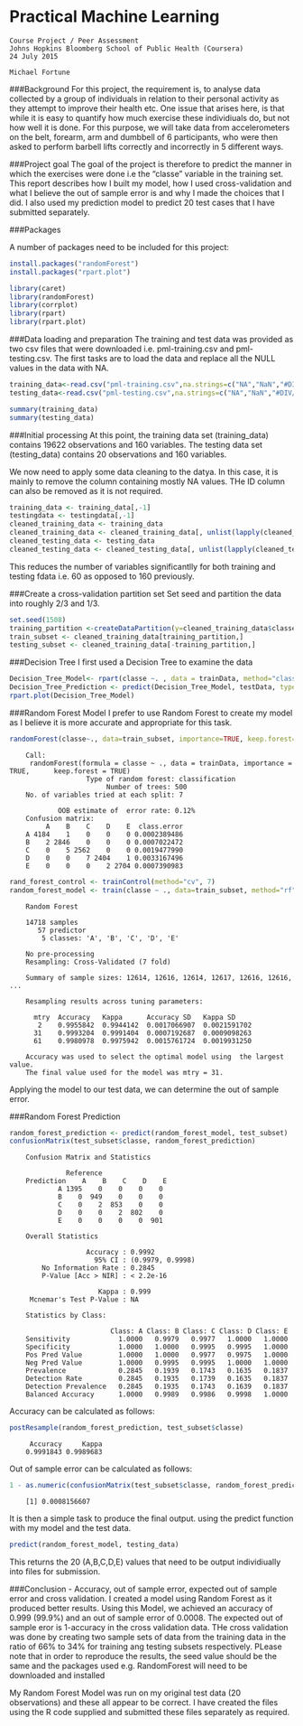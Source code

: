 Practical Machine Learning 
==========================

    Course Project / Peer Assessment
    Johns Hopkins Bloomberg School of Public Health (Coursera)
    24 July 2015
    
    Michael Fortune

###Background
For this project, the requirement is, to analyse data collected by a group of individuals in 
relation to their personal activity as they attempt to improve their health etc. One issue that
arises here, is that while it is easy to quantify how much exercise these individiuals do, but 
not how well it is done. For this purpose, we will take data from accelerometers on the belt, 
forearm, arm and dumbbell of 6 participants, who were then asked to perform barbell lifts correctly
and incorrectly in 5 different ways.  


###Project goal
The goal of the project is therefore to predict the manner in which the exercises were done 
i.e the "classe" variable in the training set. This report describes how I built my model, 
how I used cross-validation and what I believe the out of sample error is and why I made the choices
that I did. I also used my prediction model to predict 20 test cases that I have submitted separately.    

###Packages

A number of packages need to be included for this project:

```r
install.packages("randomForest")
install.packages("rpart.plot")

library(caret)
library(randomForest)
library(corrplot)
library(rpart)
library(rpart.plot)
```

###Data loading and preparation
The training and test data was provided as two csv files that were downloaded i.e. pml-training.csv 
and pml-testing.csv. The first tasks are to load the data and replace all the NULL values in the data with NA.

```r
training_data<-read.csv("pml-training.csv",na.strings=c("NA","NaN","#DIV/0!", "")) 
testing_data<-read.csv("pml-testing.csv",na.strings=c("NA","NaN","#DIV/0!", "")) 

summary(training_data)
summary(testing_data)
```

###Initial processing
At this point, the training data set (training_data) contains 19622 observations and 160 variables. 
The testing data set (testing_data) contains 20 observations and 160 variables.

We now need to apply some data cleaning to the datya. In this case, it is mainly to remove the column 
containing mostly NA values. THe ID column can also be removed as it is not required.

```r
training_data <- training_data[,-1] 
testingdata <- testingdata[,-1]
cleaned_training_data <- training_data
cleaned_training_data <- cleaned_training_data[, unlist(lapply(cleaned_training_data, function(x) !any(is.na(x))))]
cleaned_testing_data <- testing_data
cleaned_testing_data <- cleaned_testing_data[, unlist(lapply(cleaned_testing_data, function(x) !any(is.na(x))))]
```

This reduces the number of variables significantlly for both training and testing fdata i.e. 60 as opposed to 160 previously.

###Create a cross-validation partition set
Set seed and partition the data into roughly 2/3 and 1/3.

```r
set.seed(1508)
training_partition <-createDataPartition(y=cleaned_training_data$classe,p=0.66,list=FALSE)
train_subset <- cleaned_training_data[training_partition,]
testing_subset <- cleaned_training_data[-training_partition,] 
```
###Decision Tree
I first used a Decision Tree to examine the data
```r
Decision_Tree_Model<- rpart(classe ~. , data = trainData, method="class")
Decision_Tree_Prediction <- predict(Decision_Tree_Model, testData, type = "class")
rpart.plot(Decision_Tree_Model)
```

###Random Forest Model
I prefer to use Random Forest to create my model as I believe it is more accurate and appropriate for this task.
```r
randomForest(classe~., data=train_subset, importance=TRUE, keep.forest=TRUE)
```
		Call:
		 randomForest(formula = classe ~ ., data = trainData, importance = TRUE,      keep.forest = TRUE) 
		               Type of random forest: classification
 		                    Number of trees: 500
		No. of variables tried at each split: 7

		        OOB estimate of  error rate: 0.12%
		Confusion matrix:
		     A    B    C    D    E  class.error
		A 4184    1    0    0    0 0.0002389486
		B    2 2846    0    0    0 0.0007022472
		C    0    5 2562    0    0 0.0019477990
		D    0    0    7 2404    1 0.0033167496
		E    0    0    0    2 2704 0.0007390983

```r
rand_forest_control <- trainControl(method="cv", 7)
random_forest_model <- train(classe ~ ., data=train_subset, method="rf", trControl=rand_forest_control, ntree=250)
```
		Random Forest 

		14718 samples
		   57 predictor
		    5 classes: 'A', 'B', 'C', 'D', 'E' 

		No pre-processing
		Resampling: Cross-Validated (7 fold) 

		Summary of sample sizes: 12614, 12616, 12614, 12617, 12616, 12616, ... 

		Resampling results across tuning parameters:

		  mtry  Accuracy   Kappa      Accuracy SD   Kappa SD    
		   2    0.9955842  0.9944142  0.0017066907  0.0021591702
		  31    0.9993204  0.9991404  0.0007192687  0.0009098263
		  61    0.9980978  0.9975942  0.0015761724  0.0019931250

		Accuracy was used to select the optimal model using  the largest value.
		The final value used for the model was mtry = 31. 

Applying the model to our test data, we can determine the out of sample error. 

###Random Forest Prediction
```r
random_forest_prediction <- predict(random_forest_model, test_subset)
confusionMatrix(test_subset$classe, random_forest_prediction)
```
		Confusion Matrix and Statistics

		          Reference
		Prediction    A    B    C    D    E
         		A 1395    0    0    0    0
         		B    0  949    0    0    0
         		C    0    2  853    0    0
        		D    0    0    2  802    0
         		E    0    0    0    0  901

		Overall Statistics
                                          
		               Accuracy : 0.9992          
		                 95% CI : (0.9979, 0.9998)
		    No Information Rate : 0.2845          
		    P-Value [Acc > NIR] : < 2.2e-16       
                                          
		                  Kappa : 0.999           
		 Mcnemar's Test P-Value : NA              

		Statistics by Class:

	     		             Class: A Class: B Class: C Class: D Class: E
		Sensitivity            1.0000   0.9979   0.9977   1.0000   1.0000
		Specificity            1.0000   1.0000   0.9995   0.9995   1.0000
		Pos Pred Value         1.0000   1.0000   0.9977   0.9975   1.0000
		Neg Pred Value         1.0000   0.9995   0.9995   1.0000   1.0000
		Prevalence             0.2845   0.1939   0.1743   0.1635   0.1837
		Detection Rate         0.2845   0.1935   0.1739   0.1635   0.1837
		Detection Prevalence   0.2845   0.1935   0.1743   0.1639   0.1837
		Balanced Accuracy      1.0000   0.9989   0.9986   0.9998   1.0000

Accuracy can be calculated as follows:
```r
postResample(random_forest_prediction, test_subset$classe)
```
		 Accuracy     Kappa 
		0.9991843 0.9989683
Out of sample error can be calculated as follows:
```r
1 - as.numeric(confusionMatrix(test_subset$classe, random_forest_prediction)$overall[1])
```
		[1] 0.0008156607

It is then a simple task to produce the final output. using the predict function with my model and the test data.
```r
predict(random_forest_model, testing_data)
```
This returns the 20 (A,B,C,D,E) values that need to be output individiually into files for submission. 

###Conclusion - Accuracy, out of sample error, expected out of sample error and cross validation.
I created a model using Random Forest as it produced better results. Using this Model, we achieved an accuracy of 0.999 (99.9%) and an out of sample error of 0.0008. The expected out of sample eror is 1-accuracy in the cross validation data. THe cross validation was done by creating two sample sets of data from the training data in the ratio of 66% to 34% for training ang testing subsets respectively. PLease note that in order to reproduce the results, the seed value should be the same and the packages used e.g. RandomForest will need to be downloaded and installed 

My Random Forest Model was run on my original test data (20 observations) and these all appear to be correct. 
I have created the files using the R code supplied and submitted these files separately as required.  








